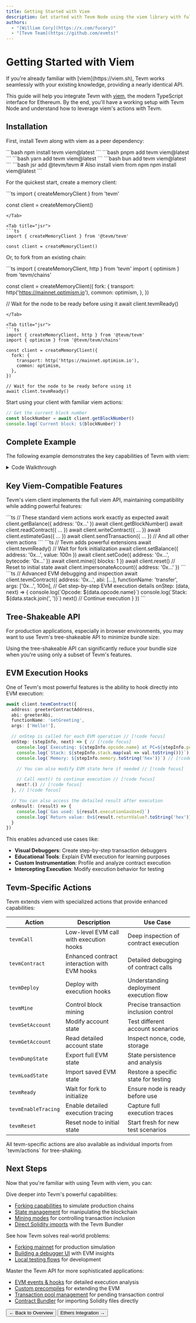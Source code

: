 ```yaml
---
title: Getting Started with Viem
description: Get started with Tevm Node using the viem library with full TypeScript support
authors:
  - "[William Cory](https://x.com/fucory)"
  - "[Tevm Team](https://github.com/evmts)"
---
```




# Getting Started with Viem

<Callout type="tip" title="Perfect for Viem Users">
If you're already familiar with [viem](https://viem.sh), Tevm works seamlessly with your existing knowledge, providing a nearly identical API.
</Callout>

This guide will help you integrate Tevm with [viem](https://viem.sh), the modern TypeScript interface for Ethereum. By the end, you'll have a working setup with Tevm Node and understand how to leverage viem's actions with Tevm.

## Installation

<Steps>
<Step title="Install Dependencies">

First, install Tevm along with viem as a peer dependency:

<Tabs>
<Tab title="npm">
```bash
npm install tevm viem@latest
```
</Tab>

<Tab title="pnpm">
```bash
pnpm add tevm viem@latest
```
</Tab>

<Tab title="yarn">
```bash
yarn add tevm viem@latest
```
</Tab>

<Tab title="bun">
```bash
bun add tevm viem@latest
```
</Tab>

<Tab title="jsr">
```bash
jsr add @tevm/tevm
# Also install viem from npm
npm install viem@latest
```
</Tab>

</Tabs>

</Step>

<Step title="Create Your Client">

For the quickest start, create a memory client:

<Tabs>
<Tab title="npm">
```ts
import { createMemoryClient } from 'tevm'

const client = createMemoryClient()
```
</Tab>

<Tab title="jsr">
```ts
import { createMemoryClient } from '@tevm/tevm'

const client = createMemoryClient()
```
</Tab>

</Tabs>

Or, to fork from an existing chain:

<Tabs>
<Tab title="npm">
```ts
import { createMemoryClient, http } from 'tevm'
import { optimism } from 'tevm/chains'

const client = createMemoryClient({
  fork: {
    transport: http('https://mainnet.optimism.io'),
    common: optimism,
  },
})

// Wait for the node to be ready before using it
await client.tevmReady()
```
</Tab>

<Tab title="jsr">
```ts
import { createMemoryClient, http } from '@tevm/tevm'
import { optimism } from '@tevm/tevm/chains'

const client = createMemoryClient({
  fork: {
    transport: http('https://mainnet.optimism.io'),
    common: optimism,
  },
})

// Wait for the node to be ready before using it
await client.tevmReady()
```
</Tab>

</Tabs>

</Step>

<Step title="You're Ready!">

Start using your client with familiar viem actions:

```ts
// Get the current block number
const blockNumber = await client.getBlockNumber()
console.log(`Current block: ${blockNumber}`)
```
</Step>

</Steps>

## Complete Example

The following example demonstrates the key capabilities of Tevm with viem:

<Tabs>
</Tabs>

<details>
  <summary>Code Walkthrough</summary>
  ### 1. Imports & Client Creation

```ts
import { createMemoryClient, http } from 'tevm'
import { optimism } from 'tevm/common'
import { parseAbi, parseEther } from 'viem'

const client = createMemoryClient({
  fork: {
    transport: http('https://mainnet.optimism.io'),
    common: optimism,
  },
})

await client.tevmReady()
```

- We create a client that **forks** from Optimism mainnet
- This gives us a local sandbox with all of mainnet's state
- `client.tevmReady()` ensures the fork is complete before proceeding

### 2. Contract Interaction

```ts
// Define the contract interface
const greeterAbi = parseAbi([
  'function greet() view returns (string)',
  'function setGreeting(string memory _greeting) public'
])

// Read from contract
const currentGreeting = await client.readContract({
  address: greeterContractAddress,
  abi: greeterAbi,
  functionName: 'greet',
})

// Write to contract
const txHash = await client.writeContract({
  account,
  address: greeterContractAddress,
  abi: greeterAbi,
  functionName: 'setGreeting',
  args: ["Hello from Tevm!"],
  chain: optimism,
})
```

- The API matches viem exactly - anyone familiar with viem can use this immediately
- Write operations return a transaction hash just like on a real network

### 3. Mining Control

```ts
// Mine a block to include our transaction
await client.mine({ blocks: 1 })
```

- Unlike real networks, you control exactly when blocks are mined
- This gives you complete determinism for testing and development

</details>

## Key Viem-Compatible Features

Tevm's viem client implements the full viem API, maintaining compatibility while adding powerful features:

<Tabs>
<Tab title="Standard viem API">
```ts
// These standard viem actions work exactly as expected
await client.getBalance({ address: '0x...' })
await client.getBlockNumber()
await client.readContract({ ... })
await client.writeContract({ ... })
await client.estimateGas({ ... })
await client.sendTransaction({ ... })
// And all other viem actions
```
</Tab>

<Tab title="Tevm Extensions">
```ts
// Tevm adds powerful extensions
await client.tevmReady() // Wait for fork initialization
await client.setBalance({ address: '0x...', value: 100n })
await client.setCode({ address: '0x...', bytecode: '0x...' })
await client.mine({ blocks: 1 })
await client.reset() // Reset to initial state
await client.impersonateAccount({ address: '0x...' })
```
</Tab>

<Tab title="EVM Debugging">
```ts
// Advanced EVM debugging and inspection
await client.tevmContract({
  address: '0x...',
  abi: [...],
  functionName: 'transfer',
  args: ['0x...', 100n],
  // Get step-by-step EVM execution details
  onStep: (data, next) => {
    console.log(`Opcode: ${data.opcode.name}`)
    console.log(`Stack: ${data.stack.join(', ')}`)
    next() // Continue execution
  }
})
```
</Tab>

</Tabs>

## Tree-Shakeable API

For production applications, especially in browser environments, you may want to use Tevm's tree-shakeable API to minimize bundle size:

<Tabs>
</Tabs>

<Callout type="tip" title="Tree-Shaking Benefit">
Using the tree-shakeable API can significantly reduce your bundle size when you're using only a subset of Tevm's features.
</Callout>

## EVM Execution Hooks

One of Tevm's most powerful features is the ability to hook directly into EVM execution:

```ts showLineNumbers {7-16}
await client.tevmContract({
  address: greeterContractAddress,
  abi: greeterAbi,
  functionName: 'setGreeting',
  args: ['Hello!'],

  // onStep is called for each EVM operation // [!code focus]
  onStep: (stepInfo, next) => { // [!code focus]
    console.log(`Executing: ${stepInfo.opcode.name} at PC=${stepInfo.pc}`) // [!code focus]
    console.log(`Stack: ${stepInfo.stack.map(val => val.toString())}`) // [!code focus]
    console.log(`Memory: ${stepInfo.memory.toString('hex')}`) // [!code focus]

    // You can also modify EVM state here if needed // [!code focus]

    // Call next() to continue execution // [!code focus]
    next?.() // [!code focus]
  }, // [!code focus]

  // You can also access the detailed result after execution
  onResult: (result) => {
    console.log(`Gas used: ${result.executionGasUsed}`)
    console.log(`Return value: 0x${result.returnValue?.toString('hex')}`)
  }
})
```

This enables advanced use cases like:

- **Visual Debuggers**: Create step-by-step transaction debuggers
- **Educational Tools**: Explain EVM execution for learning purposes
- **Custom Instrumentation**: Profile and analyze contract execution
- **Intercepting Execution**: Modify execution behavior for testing

## Tevm-Specific Actions

Tevm extends viem with specialized actions that provide enhanced capabilities:

| Action | Description | Use Case |
|--------|-------------|----------|
| `tevmCall` | Low-level EVM call with execution hooks | Deep inspection of contract execution |
| `tevmContract` | Enhanced contract interaction with EVM hooks | Detailed debugging of contract calls |
| `tevmDeploy` | Deploy with execution hooks | Understanding deployment execution flow |
| `tevmMine` | Control block mining | Precise transaction inclusion control |
| `tevmSetAccount` | Modify account state | Test different account scenarios |
| `tevmGetAccount` | Read detailed account state | Inspect nonce, code, storage |
| `tevmDumpState` | Export full EVM state | State persistence and analysis |
| `tevmLoadState` | Import saved EVM state | Restore a specific state for testing |
| `tevmReady` | Wait for fork to initialize | Ensure node is ready before use |
| `tevmEnableTracing` | Enable detailed execution tracing | Capture full execution traces |
| `tevmReset` | Reset node to initial state | Start fresh for new test scenarios |

<Callout type="info">
All tevm-specific actions are also available as individual imports from `tevm/actions` for tree-shaking.
</Callout>

## Next Steps

Now that you're familiar with using Tevm with viem, you can:

<Steps>
<Step title="Explore More Tevm Features">

Dive deeper into Tevm's powerful capabilities:

- [Forking capabilities](/core/forking) to simulate production chains
- [State management](/core/managing-state) for manipulating the blockchain
- [Mining modes](/core/mining-modes) for controlling transaction inclusion
- [Direct Solidity imports](/getting-started/bundler) with the Tevm Bundler

</Step>

<Step title="Check Out Examples">

See how Tevm solves real-world problems:

- [Forking mainnet](/examples/forking-mainnet) for production simulation
- [Building a debugger UI](/examples/debugger-ui) with EVM insights
- [Local testing flows](/examples/local-testing) for development

</Step>

<Step title="Advanced API Usage">

Master the Tevm API for more sophisticated applications:

- [EVM events & hooks](/api/evm-events) for detailed execution analysis
- [Custom precompiles](/advanced/custom-precompiles) for extending the EVM
- [Transaction pool management](/advanced/txpool) for pending transaction control
- [Contract Bundler](/reference/bundler) for importing Solidity files directly
</Step>

</Steps>

<div style={{ display: 'flex', gap: '1rem', marginTop: '2rem' }}>
  <Button href="./overview" variant="accent">← Back to Overview</Button>
  <Button href="./ethers">Ethers Integration →</Button>
</div>